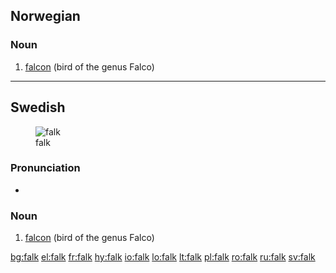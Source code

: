 ==Norwegian==

===Noun===
{{infl|no|noun|g=m}}

# [[falcon]] (bird of the genus Falco)

----

==Swedish==
{{wikipedia|lang=sv}}
[[Image:Brown-Falcon,-Vic,-3.1.2008.jpg|thumb|falk]]

===Pronunciation===
* {{audio|Sv-falk.ogg|Audio}}

===Noun===
{{sv-noun|g=c}}
{{sv-noun-reg-ar}}

# [[falcon]] (bird of the genus Falco)

[[bg:falk]]
[[el:falk]]
[[fr:falk]]
[[hy:falk]]
[[io:falk]]
[[lo:falk]]
[[lt:falk]]
[[pl:falk]]
[[ro:falk]]
[[ru:falk]]
[[sv:falk]]